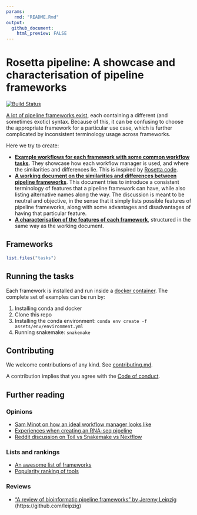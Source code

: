 ```yaml
---
params:
   rmd: "README.Rmd"
output:
  github_document:
    html_preview: FALSE
---
```


# Rosetta pipeline: A showcase and characterisation of pipeline frameworks

[![Build Status](https://travis-ci.com/komparo/rosetta-pipeline.svg?branch=master)](https://travis-ci.com/komparo/rosetta-pipeline)

[A lot of pipeline frameworks exist](https://github.com/pditommaso/awesome-pipeline), each containing a different (and sometimes exotic) syntax. Because of this, it can be confusing to choose the appropriate framework for a particular use case, which is further complicated by inconsistent terminology usage across frameworks.

Here we try to create:

- **[Example workflows for each framework with some common workflow tasks](tasks)**. They showcase how each workflow manager is used, and where the similarities and differences lie. This is inspired by [Rosetta code](http://www.rosettacode.org/wiki/Rosetta_Code).
- **[A working document on the similarities and differences between pipeline frameworks](characterisation/overview.md)**. This document tries to introduce a consistent terminology of features that a pipeline framework can have, while also listing alternative names along the way. The discussion is meant to be neutral and objective, in the sense that it simply lists possible features of pipeline frameworks, along with some advantages and disadvantages of having that particular feature.
- **[A characterisation of the features of each framework](characterisation)**, structured in the same way as the working document.

## Frameworks

```r
list.files("tasks")
```

## Running the tasks

Each framework is installed and run inside a [docker container](containers). 
The complete set of examples can be run by:

1. Installing conda and docker
2. Clone this repo
3. Installing the conda environment: `conda env create -f assets/env/environment.yml`
4. Running snakemake: `snakemake`

## Contributing

We welcome contributions of any kind. See [contributing.md](assets/contributing.md).

A contribution implies that you agree with the [Code of conduct](assets/code_of_conduct.md).

## Further reading

### Opinions

- [Sam Minot on how an ideal workflow manager looks like](https://www.minot.bio/home/2018/9/22/the-rise-of-the-machines-workflow-managers-for-bioinformatics)
- [Experiences when creating an RNA-seq pipeline](https://github.com/NCBI-Hackathons/SPeW)
- [Reddit discussion on Toil vs Snakemake vs Nextflow](https://www.reddit.com/r/bioinformatics/comments/a4fq4i/given_the_experience_of_others_writing/)

### Lists and rankings

- [An awesome list of frameworks](https://github.com/pditommaso/awesome-pipeline)
- [Popularity ranking of tools](https://docs.google.com/spreadsheets/d/1plkAsT_S3CzSeb7ivxyjRnHyrK3JclUCXeUMf_azraY/edit#gid=0)

### Reviews

- ["A review of bioinformatic pipeline frameworks" by Jeremy Leipzig](https://doi.org/10.1093/bib/bbw020) (https://github.com/leipzig)